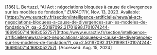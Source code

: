 \[186\]	L. Bertuzzi, “AI Act : négociations bloquées à cause de divergences sur les modèles de fondation,” *EURACTIV*, Nov. 13, 2023\. Available: [https://www.euractiv.fr/section/intelligence-artificielle/news/ai-act-negociations-bloquees-a-cause-de-divergences-sur-les-modeles-de-fondation/?\_ga=2.50197092.31701998.1701074244-1669050714.1683052757](https://www.euractiv.fr/section/intelligence-artificielle/news/ai-act-negociations-bloquees-a-cause-de-divergences-sur-les-modeles-de-fondation/?\_ga=2.50197092.31701998.1701074244-1669050714.1683052757). \[Accessed: Aug. 15, 2024\]